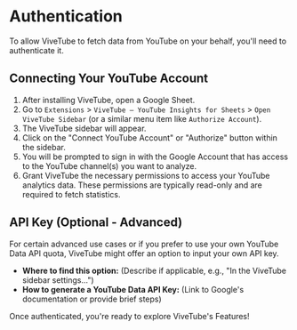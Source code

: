# Authentication

To allow ViveTube to fetch data from YouTube on your behalf, you'll need to authenticate it.

## Connecting Your YouTube Account

1.  After installing ViveTube, open a Google Sheet.
2.  Go to `Extensions` > `ViveTube – YouTube Insights for Sheets` > `Open ViveTube Sidebar` (or a similar menu item like `Authorize Account`).
3.  The ViveTube sidebar will appear.
4.  Click on the "Connect YouTube Account" or "Authorize" button within the sidebar.
5.  You will be prompted to sign in with the Google Account that has access to the YouTube channel(s) you want to analyze.
6.  Grant ViveTube the necessary permissions to access your YouTube analytics data. These permissions are typically read-only and are required to fetch statistics.

## API Key (Optional - Advanced)

For certain advanced use cases or if you prefer to use your own YouTube Data API quota, ViveTube might offer an option to input your own API key.

- **Where to find this option:** (Describe if applicable, e.g., "In the ViveTube sidebar settings...")
- **How to generate a YouTube Data API Key:** (Link to Google's documentation or provide brief steps)

Once authenticated, you're ready to explore ViveTube's Features!
